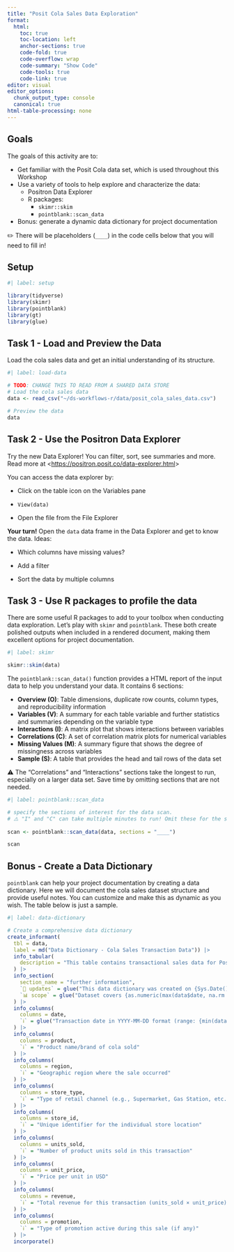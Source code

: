 ```yaml
---
title: "Posit Cola Sales Data Exploration"
format:
  html:
    toc: true
    toc-location: left
    anchor-sections: true
    code-fold: true
    code-overflow: wrap
    code-summary: "Show Code"
    code-tools: true
    code-link: true
editor: visual
editor_options: 
  chunk_output_type: console
  canonical: true
html-table-processing: none
---
```


## Goals

The goals of this activity are to:

-   Get familiar with the Posit Cola data set, which is used throughout this Workshop
-   Use a variety of tools to help explore and characterize the data:
    -   Positron Data Explorer
    -   R packages:
        -   `skimr::skim`
        -   `pointblank::scan_data`
-   Bonus: generate a dynamic data dictionary for project documentation

✏️ There will be placeholders (`____`) in the code cells below that you will need to fill in!

## Setup

```r
#| label: setup

library(tidyverse)
library(skimr)
library(pointblank)
library(gt)
library(glue)
```

## Task 1 - Load and Preview the Data

Load the cola sales data and get an initial understanding of its structure.

```r
#| label: load-data

# TODO: CHANGE THIS TO READ FROM A SHARED DATA STORE
# Load the cola sales data
data <- read_csv("~/ds-workflows-r/data/posit_cola_sales_data.csv")

# Preview the data
data

```

## Task 2 - Use the Positron Data Explorer

Try the new Data Explorer! You can filter, sort, see summaries and more. Read more at \<<https://positron.posit.co/data-explorer.html>\>

You can access the data explorer by:

-   Click on the table icon on the Variables pane

-   `View(data)`

-   Open the file from the File Explorer

**Your turn!** Open the `data` data frame in the Data Explorer and get to know the data. Ideas:

-   Which columns have missing values?

-   Add a filter

-   Sort the data by multiple columns

## Task 3 - Use R packages to profile the data

There are some useful R packages to add to your toolbox when conducting data exploration. Let's play with `skimr` and `pointblank`. These both create polished outputs when included in a rendered document, making them excellent options for project documentation.

```r
#| label: skimr

skimr::skim(data)
```

The `pointblank::scan_data()` function provides a HTML report of the input data to help you understand your data. It contains 6 sections:

-   **Overview (O)**: Table dimensions, duplicate row counts, column types, and reproducibility information
-   **Variables (V)**: A summary for each table variable and further statistics and summaries depending on the variable type
-   **Interactions (I)**: A matrix plot that shows interactions between variables
-   **Correlations (C)**: A set of correlation matrix plots for numerical variables
-   **Missing Values (M)**: A summary figure that shows the degree of missingness across variables
-   **Sample (S)**: A table that provides the head and tail rows of the data set

⚠️ The "Correlations" and "Interactions" sections take the longest to run, especially on a larger data set. Save time by omitting sections that are not needed.

```r
#| label: pointblank::scan_data

# specify the sections of interest for the data scan. 
# ⚠️ "I" and "C" can take multiple minutes to run! Omit these for the sake of time.
  
scan <- pointblank::scan_data(data, sections = "____")

scan
```

## Bonus - Create a Data Dictionary

`pointblank` can help your project documentation by creating a data dictionary. Here we will document the cola sales dataset structure and provide useful notes. You can customize and make this as dynamic as you wish. The table below is just a sample.

```r
#| label: data-dictionary

# Create a comprehensive data dictionary
create_informant(
  tbl = data,
  label = md("Data Dictionary - Cola Sales Transaction Data")) |> 
  info_tabular(
    description = "This table contains transactional sales data for Posit Cola products across multiple regions and store types."
  ) |> 
  info_section(
    section_name = "further information",
    `🔄 updates` = glue("This data dictionary was created on {Sys.Date()}."),
    `📊 scope` = glue("Dataset covers {as.numeric(max(data$date, na.rm = TRUE) - min(data$date, na.rm = TRUE))} days of sales data with {nrow(data)} transactions.")
  ) |> 
  info_columns(
    columns = date,
    `ℹ️` = glue("Transaction date in YYYY-MM-DD format (range: {min(data$date, na.rm = TRUE)} to {max(data$date, na.rm = TRUE)})")
  ) |> 
  info_columns(
    columns = product,
    `ℹ️` = "Product name/brand of cola sold"
  ) |> 
  info_columns(
    columns = region,
    `ℹ️` = "Geographic region where the sale occurred"
  ) |> 
  info_columns(
    columns = store_type,
    `ℹ️` = "Type of retail channel (e.g., Supermarket, Gas Station, etc.)"
  ) |> 
  info_columns(
    columns = store_id,
    `ℹ️` = "Unique identifier for the individual store location"
  ) |> 
  info_columns(
    columns = units_sold,
    `ℹ️` = "Number of product units sold in this transaction"
  ) |> 
  info_columns(
    columns = unit_price,
    `ℹ️` = "Price per unit in USD"
  ) |> 
  info_columns(
    columns = revenue,
    `ℹ️` = "Total revenue for this transaction (units_sold × unit_price)"
  ) |> 
  info_columns(
    columns = promotion,
    `ℹ️` = "Type of promotion active during this sale (if any)"
  ) |> 
  incorporate()

```